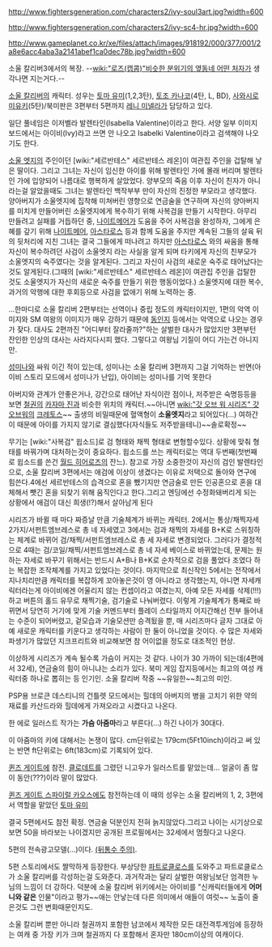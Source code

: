 http://www.fightersgeneration.com/characters2/ivy-soul3art.jpg?width=600

http://www.fightersgeneration.com/characters2/ivy-sc4-hr.jpg?width=600

http://www.gameplanet.co.kr/xe/files/attach/images/918192/000/377/001/2a8e6acc4aba3a2141abef1ca0dec78b.jpg?width=600

{{{#!html
<iframe width="640" height="360" src="//www.youtube.com/embed/HnmRo33vcws?feature=player_detailpage" frameborder="0" allowfullscreen></iframe>
}}}
소울 칼리버3에서의 복장. --[[wiki:"로즈(캡콤)"비슷한 분위기의 옆동네 어떤 처자]]가 생각나면 지는거다.--

[[소울 칼리버]]의 캐릭터. 성우는 [[토마 유미]](1,2,3탄), [[토조 카나코]](4탄, L, BD), [[사와시로 미유키]](5탄)/북미판은 3편부터 5편까지 [[레니 미넬라]]가 담당하고 있다.

일단 풀네임은 이저벨라 발렌타인(Isabella Valentine)이라고 한다. 서양 일부 이미지보드에서는 아이비(Ivy)라고 쓰면 안 나오고 Isabelki Valentine이라고 검색해야 나오기도 한다.

[[소울 엣지]]의 주인이던 [wiki:"세르반테스" 세르반테스 레온]이 여관집 주인을 겁탈해 낳은 딸이다. 그리고 그녀는 자신이 임신한 아이를 위해 발렌타인 가에 몰래 버리며 발렌타인 가에 입양되어 나름대로 행복하게 살았었다. 양부모의 죽음 이후 자신이 친자가 아니라는걸 알았을때도 그녀는 발렌타인 백작부부 만이 자신의 진정한 부모라고 생각했다. 양아버지가 소울엣지에 집착해 미쳐버린 영향으로 연금술을 연구하며 자신의 양아버지를 미치게 만들어버린 소울엣지에게 복수하기 위해 사복검을 만들기 시작한다. 아무리 만들려고 실패를 거듭하던 중, [[나이트메어]]가 도움을 주어 사복검을 완성하자, 그에게 은혜를 갚기 위해 [[나이트메어]], [[아스타로스]] 등과 함께 도움을 주지만 계속된 그들의 살육 뒤의 뒷처리에 지친 그녀는 결국 그들에게 떠나려고 하지만 [[아스타로스]] 와의 싸움을 통해 자신이 복수하려던 사검이 소울엣지 라는 사실을 알게 되며 타키에게 자신의 친부모가 소울엣지의 숙주였다는 것을 알게된다. 그리고 자신이 사검의 새로운 숙주로 태어났다는 것도 알게된다.(그때의 [wiki:"세르반테스" 세르반테스 레온]이 여관집 주인을 겁탈한 것도 소울엣지가 자신의 새로운 숙주를 만들기 위한 행동이었다.) 
소울엣지에 대한 복수, 과거의 악행에 대한 후회등으로 사검을 없애기 위해 노력하는 중.

...한마디로 소울 칼리버 2편부터는 선역이나 중립 정도의 캐릭터이지만, 1편의 악역 이미지와 SM 여왕의 이미지가 매우 강하기 때문에 [[동인지]] 등에서는 악역으로 나오는 경우가 잦다.  대사도 2편까진 "어디부터 잘라줄까?"하는 살벌한 대사가 많았지만 3편부턴 잔인한 인상의 대사는 사라지다시피 했다.  그렇다고 여왕님 기질이 어디 가는건 아니지만.

[[성미나]]와 싸워 이긴 적이 있는데, 성미나는 소울 칼리버 3편까지 그걸 기억하는 반면(아이비 스토리 모드에서 성미나가 난입), 아이비는 성미나를 기억 못한다

아버지와 관계가 안좋은거나, 강간으로 태어난 자식이란 점이나, 저주받은 숙명등등을 보면 [[철권]]의 [[카자마 진]]과 비슷한 위치의 캐릭터.~~아니면 [[wiki:"갓 오브 워 시리즈" 갓오브워]]의 [[크레토스]]~~ 출생의 비밀때문에 혈액형이 '''소울엣지'''라고 되어있다(...) 여하간 이 때문에 아이를 가지지 않기로 결심했다(자식들도 저주받을테니)~~솔로확정~~ 

무기는 [wiki:"사복검" 윕소드]로 검 형태와 채찍 형태로 변형할수있다.  상황에 맞춰 형태를 바꿔가며 대처하는것이 중요하다.  윕소드를 쓰는 캐릭터로는 역대 두번째(첫번째로 윕소드를 쓴건 [[월드 히어로즈]]의 잔느).  참고로 가장 소중한것이 자신의 검인 발렌타인으로, 소울 칼리버 3편에서는 애검에 이상이 생겼다는 이유로 저택으로 돌아와 연구에 힘쓴다.4에선 세르반테스의 습격으로 혼을 뺐기지만 연금술로 만든 인공혼으로 혼을 대체해서 뺏긴 혼을 되찾기 위해 움직인다고 한다.그리고 엔딩에선 수정화돼버리게 되는 상황에서 애검이 대신 희생(!?)해서 살아남게 된다   

시리즈가 바뀔 때 마다 짜증날 만큼 기술체계가 바뀌는 캐릭터. 2에서는 통상/채찍자세 2가지/서펀트엠브레스로 총 네 자세였고 3에서는 검과 채찍의 자세를 B+K로 스위칭하는 체계로 바뀌어 검/채찍/서펀트엠브레스로 총 세 자세로 변경되었다. 그러다가 결정적으로 4때는 검/코일/채찍/서펀트엠브레스로 총 네 자세 베이스로 바뀌었는데, 문제는 원하는 자세로 바꾸기 위해서는 반드시 A+B나 B+K로 순차적으로 검을 풀었다 조였다 하는 복잡한 조작체계를 가지고 있었다는 것이다. 마지막으로 최신작인 5에서는 전작에서 지나치리만큼 캐릭터를 복잡하게 꼬아놓은것이 영 아니라고 생각했는지, 아니면 자세캐릭터라는게 아이비에겐 어울리지 않는 컨셉이라고 여겼는지, 아예 모든 자세를 삭제(!!!)하고 버튼의 홀드 유무로 채찍기술, 검기술로 나눠버렸다.
이렇게 기술체계가 통째로 바뀌면서 당연히 거기에 맞게 기술 커멘드부터 플레이 스타일까지 어지간해선 전부 들어내는 수준이 되어버렸고, 겉모습과 기술모션만 승격됬을 뿐, 매 시리즈마다 글자 그대로 아예 새로운 캐릭터를 키운다고 생각하는 사람이 한 둘이 아니었을 것이다. 수 많은 자세와 파생기가 많았던 지크프리트와 비교해보면 참 어이없을 정도로 대조적인 현상.

이상하게 시리즈가 계속 될수록 가슴이 커지는 것 같다.  나이가 30 가까이 되는데(4편에서 32세), 연금술의 힘이 아니냐는 소리가 있다.  북미 게임 잡지등에서는 최고의 여성 캐릭터중 하나로 뽑히는 등 인기인. 소울 칼리버 작중 ~~유일한~~최고의 미인.


PSP용 브로큰 데스티니의 건틀렛 모드에서는 힐데의 아버지의 병을 고치기 위한 약의 재료를 카산드라와 힐데에게 가져오라고 시켰다고 나온다.

한 에로 일러스트 작가는 '''가슴 아줌마'''라고 부른다(...) 하긴 나이가 30대다.

이 아줌마의 키에 대해서는 논쟁이 많다. cm단위로는 179cm(5Ft10inch)이라고 써 있는 반면 ft단위로는 6ft(183cm)로 기록되어 있다.

[[퀸즈 게이트]]에 참전.  [[클로데트]]를 그렸던 니고우가 일러스트를 맡았는데... 얼굴이 좀 많이 동안(???)이라 말이 많았다.

[[퀸즈 게이트 스파이럴 카오스]]에도 참전하는데 이 때의 성우는 소울 칼리버의 1, 2, 3편에서 역할을 맡았던 [[토마 유미]]

결국 5편에서도 참전 확정.  연금술 덕분인지 전혀 늙지않았다.그리고 나이는 시기상으로 보면 50을 바라보는 나이겠지만 공개된 프로필에서는 32세에서 멈췄다고 나온다.

5편의 전속광고모델(...)이다.  [http://bbs2.ruliweb.daum.net/gaia/do/ruliweb/default/news/519/read?articleId=677442&objCate1=&bbsId=G003&searchKey=subjectNcontent&itemGroupId=30&itemId=&sortKey=depth&searchValue=%EC%86%8C%EC%9A%B8&platformId=&pageIndex=1 (뒤통수 주의)].  

5편 스토리에서도 짤막하게 등장한다.  부상당한 [[파트로클로스]]를 도와주고 파트로클로스가 소울 칼리버를 각성하는걸 도와준다.  과거작과는 달리 살벌한 여왕님보단 엄격한 누님의 느낌이 더 강하다.  덕분에 소울 칼리버 위키에서는 아이비를 "신캐릭터들에게 '''어머니와 같은''' 인물"이라고 평가~~애는 안낳는데 다른 의미에서 애들이 여럿~~  노출이 줄은것도 그런 변화때문인지도.

소울 칼리버 뿐만 아니라 철권까지 포함한 남코에서 제작한 모든 대전격투게임에 등장하는 여캐 중 가장 키가 크며 철권까지 다 포함해서 혼자만 180cm이상의 여캐이다.
